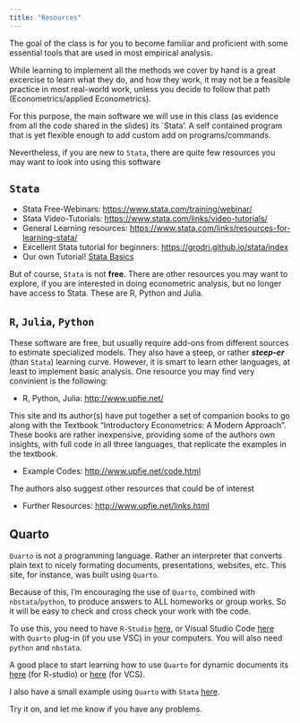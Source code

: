 ```yaml
---
title: "Resources"
---
```


The goal of the class is for you to become familiar and proficient 
with some essential tools that are used in most empirical analysis.

While learning to implement all the methods we cover by hand is a great excercise 
to learn what they do, and how they work, it may not be a feasible practice in 
most real-world work, unless you decide to follow that path (Econometrics/applied Econometrics).

For this purpose, the main software we will use in this class (as evidence from all the code 
shared in the slides) its `Stata'. A self contained program that is yet flexible enough to add custom 
add on programs/commands. 

Nevertheless, if you are new to `Stata`, there are quite few resources you may want to look into
using this software

## `Stata`

- Stata Free-Webinars: <https://www.stata.com/training/webinar/>
- Stata Video-Tutorials: <https://www.stata.com/links/video-tutorials/>
- General Learning resources: <https://www.stata.com/links/resources-for-learning-stata/>
- Excellent Stata tutorial for beginners: <https://grodri.github.io/stata/index>
- Our own Tutorial! [Stata Basics](Stata_Basics.html)

But of course, `Stata` is not **free**. There are other resources you may want to explore, if you are interested
in doing econometric analysis, but no longer have access to Stata. These are R, Python and Julia.

## `R`, `Julia`, `Python`

These software are free, but usually require add-ons from different sources to estimate specialized models. They also have a steep, or rather ***steep-er*** (than `Stata`) learning curve. However, it is smart to learn other languages, at least to implement basic analysis. One resource you may find very convinient is the following:

- R, Python, Julia: <http://www.upfie.net/>

This site and its author(s) have put together a set of companion books to go along with the Textbook "Introductory Econometrics: A Modern Approach". These books are rather inexpensive, providing some of the authors own insights, with full code in all three languages, that replicate the examples in the textbook. 

- Example Codes: <http://www.upfie.net/code.html>

The authors also suggest other resources that could be of interest

- Further Resources: <http://www.upfie.net/links.html>

## Quarto

`Quarto` is not a programming language. Rather an interpreter that converts plain text to nicely formating documents, presentations, websites, etc. This site, for instance, was built using `Quarto`. 

Because of this, I'm encouraging the use of `Quarto`, combined with `nbstata`/`python`, to produce answers to ALL homeworks or group works. 
So it will be easy to check and cross check your work with the code.

To use this, you need to have `R-Studio` [here](https://posit.co/download/rstudio-desktop/), or Visual Studio Code [here](https://code.visualstudio.com/) with `Quarto` plug-in (if you use VSC) in your computers. You will also need `python` and `nbstata`.

A good place to start learning how to use `Quarto` for dynamic documents its [here](https://quarto.org/docs/get-started/hello/rstudio.html) (for R-studio) or [here](https://quarto.org/docs/get-started/hello/vscode.html) (for VCS). 

I also have a small example using `Quarto` with `Stata` [here](https://friosavila.github.io/stata_do/stata_do1.html).

Try it on, and let me know if you have any problems.








